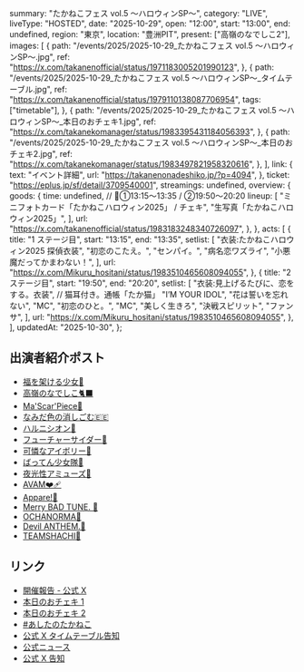   summary: "たかねこフェス vol.5 〜ハロウィンSP〜",
  category: "LIVE",
  liveType: "HOSTED",
  date: "2025-10-29",
  open: "12:00",
  start: "13:00",
  end: undefined,
  region: "東京",
  location: "豊洲PIT",
  present: ["高嶺のなでしこ2"],
  images: [
    {
      path: "/events/2025/2025-10-29_たかねこフェス vol.5 〜ハロウィンSP〜.jpg",
      ref: "https://x.com/takanenofficial/status/1971183005201990123",
    },
    {
      path: "/events/2025/2025-10-29_たかねこフェス vol.5 〜ハロウィンSP〜_タイムテーブル.jpg",
      ref: "https://x.com/takanenofficial/status/1979110138087706954",
      tags: ["timetable"],
    },
    {
      path: "/events/2025/2025-10-29_たかねこフェス vol.5 〜ハロウィンSP〜_本日のおチェキ1.jpg",
      ref: "https://x.com/takanekomanager/status/1983395431184056393",
    },
    {
      path: "/events/2025/2025-10-29_たかねこフェス vol.5 〜ハロウィンSP〜_本日のおチェキ2.jpg",
      ref: "https://x.com/takanekomanager/status/1983497821958320616",
    },
  ],
  link: {
    text: "イベント詳細",
    url: "https://takanenonadeshiko.jp/?p=4094",
  },
  ticket: "https://eplus.jp/sf/detail/3709540001",
  streamings: undefined,
  overview: {
    goods: {
      time: undefined, // 🎤①13:15〜13:35 / ②19:50〜20:20
      lineup: [
        "ミニフォトカード「たかねこハロウィン2025」 / チェキ",
        "生写真「たかねこハロウィン2025」",
      ],
      url: "https://x.com/takanenofficial/status/1983183248340726097",
    },
  },
  acts: [
    {
      title: "1 ステージ目",
      start: "13:15",
      end: "13:35",
      setlist: [
        "衣装:たかねこハロウィン2025 探偵衣装",
        "初恋のこたえ。",
        "センパイ。",
        "病名恋ワズライ",
        "小悪魔だってかまわない！",
      ],
      url: "https://x.com/Mikuru_hositani/status/1983510465608094055",
    },
    {
      title: "2 ステージ目",
      start: "19:50",
      end: "20:20",
      setlist: [
        "衣装:見上げるたびに、恋をする。衣装", // 猫耳付き。通帳「たか猫」
        "I’M YOUR IDOL",
        "花は誓いを忘れない",
        "MC",
        "初恋のひと。",
        "MC",
        "美しく生きろ",
        "決戦スピリット",
        "ファンサ",
      ],
      url: "https://x.com/Mikuru_hositani/status/1983510465608094055",
    },
  ],
  updatedAt: "2025-10-30",
};

## 出演者紹介ポスト

- [福を架ける少女🌈](https://x.com/takanenofficial/status/1983388322153320584)
- [高嶺のなでしこ🐈‍⬛](https://x.com/takanenofficial/status/1983395074869203056)
- [Ma'Scar'Piece🏴](https://x.com/takanenofficial/status/1983406379432825185)
- [なみだ色の消しごむ🇪🇪](https://x.com/takanenofficial/status/1983408433303826798)
- [ハルニシオン🌼](https://x.com/takanenofficial/status/1983410971344519564)
- [フューチャーサイダー🫧](https://x.com/takanenofficial/status/1983418521167302673)
- [可憐なアイボリー🐘](https://x.com/takanenofficial/status/1983426272576582088)
- [ばってん少女隊👻](https://x.com/takanenofficial/status/1983432362487660792)
- [夜光性アミューズ🌙](https://x.com/takanenofficial/status/1983439912130220517)
- [AVAM❤️‍🩹](https://x.com/takanenofficial/status/1983467547484995788)
- [Appare!🪭](https://x.com/takanenofficial/status/1983467496008290401)
- [Merry BAD TUNE. 🦄](https://x.com/takanenofficial/status/1983467451972268438)
- [OCHANORMA🍵](https://x.com/takanenofficial/status/1983472627663450603)
- [Devil ANTHEM.👿](https://x.com/takanenofficial/status/1983497139612266733)
- [TEAMSHACHI🏯](https://x.com/takanenofficial/status/1983497308164538673)

## リンク

- [開催報告 - 公式 X](https://x.com/takanenofficial/status/1983515606432583922)
- [本日のおチェキ 1](https://x.com/takanekomanager/status/1983395431184056393)
- [本日のおチェキ 2](https://x.com/takanekomanager/status/1983497821958320616)
- [#あしたのたかねこ](https://x.com/takanenofficial/status/1983183248340726097)
- [公式 X タイムテーブル告知](https://x.com/takanenofficial/status/1979110138087706954)
- [公式ニュース](https://takanenonadeshiko.jp/?p=4094)
- [公式 X 告知](https://x.com/takanenofficial/status/1971183005201990123)
